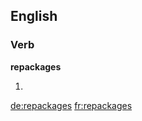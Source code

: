 ==English==

===Verb===
'''repackages'''

# {{third-person singular of|repackage}}

[[de:repackages]]
[[fr:repackages]]